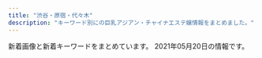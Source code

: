 ```yaml
---
title: "渋谷・原宿・代々木"
description: "キーワード別にの巨乳アジアン・チャイナエステ嬢情報をまとめました。"
---
```


新着画像と新着キーワードをまとめています。
2021年05月20日の情報です。

<DmmAffiliateIns />
<KeywordTable
  shops={
    [
    {
        "url": "http://www.kaede-es.club/",
        "keywords": {},
        "name": "\u6953",
        "station": "JR\u4ee3\u3005\u6728\u99c5",
        "img_links": [
            "http://www.kaede-es.club/images/staff/2/hana.jpg",
            "http://www.kaede-es.club/images/staff/2/7.jpg",
            "http://www.kaede-es.club/images/index-tiba_02.jpg",
            "http://www.kaede-es.club/psd/off2-1.jpg",
            "http://www.kaede-es.club/images/shop/DSC_0086-300x199.jpg",
            "http://www.kaede-es.club/css/2.jpeg",
            "http://www.kaede-es.club/images/nav/nav-job.jpg",
            "http://www.kaede-es.club/images/index-tiba_04.jpg",
            "http://www.kaede-es.club/images/t-off-ico.jpg",
            "http://www.kaede-es.club/images/index-tiba_09.jpg",
            "http://www.kaede-es.club/images/staff/miki.jpg",
            "http://www.kaede-es.club/images/staff/6.jpg",
            "http://www.kaede-es.club/images/staff/4/yuyu2.jpg",
            "http://www.kaede-es.club/images/nav/nav-sys.jpg",
            "http://www.kaede-es.club/images/staff/neinei2.jpg",
            "http://www.kaede-es.club/images/nav/nav-staff.jpg",
            "http://www.kaede-es.club/images/index-tiba_10.jpg",
            "http://www.kaede-es.club/images/index-tiba_13.jpg",
            "http://www.kaede-es.club/psd/off32.jpg",
            "http://www.kaede-es.club/images/shop/DSC_0087-221x300.jpg",
            "http://www.kaede-es.club/images/staff/2/momo.jpg",
            "http://www.kaede-es.club/images/staff/mimi.jpg",
            "http://www.kaede-es.club/images/shop/DSC_0998-199x300.jpg",
            "http://www.kaede-es.club/images/staff/2/riri.jpg",
            "http://www.kaede-es.club/images/staff/4/sati.jpg"
        ]
    },
    {
        "name": "\u30a2\u30a4\u30b7\u30f3",
        "url": "http://www.aixin.co.jp/",
        "img_links": [
            "http://www.aixin.co.jp/images/costume/7.png",
            "http://www.aixin.co.jp/images/staff/jyujyu/1.jpg",
            "http://www.aixin.co.jp/images/staff/ayaka/ayaka.jpg",
            "http://www.aixin.co.jp/images/costume/4.png",
            "http://www.aixin.co.jp/images/map/google.png",
            "http://www.aixin.co.jp/images/costume/6.png",
            "http://www.aixin.co.jp/images/staff/yuzu/yuzu.jpg",
            "http://www.aixin.co.jp/images/price/long.jpg",
            "http://www.aixin.co.jp/images/costume/1.png",
            "http://www.aixin.co.jp/images/costume/2.png",
            "http://www.aixin.co.jp/images/staff/mina/2.jpg",
            "http://www.aixin.co.jp/images/price/tokusen.jpg",
            "http://www.aixin.co.jp/images/price/hirou.jpg",
            "http://www.aixin.co.jp/images/staff/miki/miki.jpg",
            "http://www.aixin.co.jp/images/staff/ruru2/ruru2.jpg",
            "http://www.aixin.co.jp/images/top/top.jpg",
            "http://www.aixin.co.jp/images/staff/miya2/miya2.jpg",
            "http://www.aixin.co.jp/images/price/aroma.jpg",
            "http://www.aixin.co.jp/images/staff/chiemi/chiemi.jpg",
            "http://www.aixin.co.jp/images/staff/jyujyu/jyujyu.jpg",
            "http://www.aixin.co.jp/images/staff/sara/sara.jpg",
            "http://www.aixin.co.jp/images/staff/yuzu/2.jpg",
            "http://www.aixin.co.jp/images/top_pic/top2.jpg",
            "http://www.aixin.co.jp/images/wanted/wanted.png",
            "http://www.aixin.co.jp/images/costume/3.png",
            "http://www.aixin.co.jp/images/staff/miki/2.jpg",
            "http://www.aixin.co.jp/images/staff/chiemi/1.jpg"
        ],
        "keywords": {},
        "station": "JR\u6e0b\u8c37\u99c5"
    },
    {
        "station": "JR\u6e0b\u8c37\u99c5\u30cf\u30c1\u516c\u53e3",
        "keywords": {
            "E": 7,
            "84": 58,
            "C": 60,
            "D": 16,
            "86": 14,
            "87": 14
        },
        "url": "http://www.ogon.work/",
        "img_links": [
            "http://www.ogon.work/staff/ayumi1.jpg",
            "http://www.ogon.work/staff/aya1.jpg",
            "http://www.ogon.work/staff/ai1.jpg",
            "http://www.ogon.work/staff/ai2.jpg",
            "http://www.ogon.work/staff/ai3.jpg",
            "http://www.ogon.work/staff/ayumi3.jpg",
            "http://www.ogon.work/staff/aya2.jpg",
            "http://www.ogon.work/img/contentsbottom.png",
            "http://www.ogon.work/img/icon/new.jpg",
            "http://www.ogon.work/staff/aya3.jpg",
            "http://www.ogon.work/img/s/s_qa.png",
            "http://www.ogon.work/staff/momo1.jpg",
            "http://www.ogon.work/img/interior.jpg",
            "http://www.ogon.work/staff/ayumi2.jpg",
            "http://www.ogon.work/img/bana02.jpg",
            "http://www.ogon.work/img/bana03.jpg",
            "http://www.ogon.work/staff/yuki1.jpg",
            "http://www.ogon.work/staff/hana1.jpg",
            "http://www.ogon.work/staff/yuki2.jpg"
        ],
        "name": "\u9ec4\u91d1\u6d77\u5cb8"
    },
    {
        "name": "\u30b9\u30ef\u30f3",
        "img_links": [
            "http://www.e-god.work/images/1.jpg",
            "http://www.e-god.work/images/4.jpg",
            "http://www.e-god.work/images/sys2.jpg",
            "http://www.e-god.work/img/koko2.jpg",
            "http://www.e-god.work/images/ais.jpg",
            "http://www.e-god.work/images/2.jpg",
            "http://www.e-god.work/images/news.jpg",
            "http://www.e-god.work/images/mobile.jpg",
            "http://www.e-god.work/images/interior_t.jpg",
            "http://www.e-god.work/images/info.jpg",
            "http://www.e-god.work/img/yuki1.jpg",
            "http://www.e-god.work/images/sys1.jpg",
            "http://www.e-god.work/images/tel.jpg",
            "http://www.e-god.work/img/koko1.jpg",
            "http://www.e-god.work/img/zb.jpg",
            "http://www.e-god.work/images/staff_t.jpg",
            "http://www.e-god.work/img/eri1.jpg",
            "http://www.e-god.work/images/int2.jpg",
            "http://www.e-god.work/images/int1.jpg",
            "http://www.e-god.work/images/head.jpg",
            "http://www.e-god.work/images/line.png"
        ],
        "station": "JR\u6e0b\u8c37\u99c5\u30cf\u30c1\u516c\u53e3",
        "keywords": {},
        "url": "http://www.e-god.work/"
    },
    {
        "url": "http://kokoronosato.tyo.cm/",
        "img_links": [
            "http://kokoronosato.tyo.cm/photos/sites/15/2020/08/2020082203135850.jpg",
            "http://kokoronosato.tyo.cm/images/themes/pink/s_newface.png",
            "http://kokoronosato.tyo.cm/images/room1.jpg",
            "http://kokoronosato.tyo.cm/images/themes/pink/s_news.png",
            "http://kokoronosato.tyo.cm/images/themes/pink/r3.jpg",
            "http://kokoronosato.tyo.cm/link/esthelove88-31.jpg",
            "http://kokoronosato.tyo.cm/photos/sites/15/2019/07/2019072809470568.jpg",
            "http://kokoronosato.tyo.cm/images/themes/pink/no1.png",
            "http://menlog.net/link/menlog8831.jpg",
            "http://kokoronosato.tyo.cm/images/themes/pink/s_ranking.png",
            "http://kokoronosato.tyo.cm/images/themes/pink/s_staff.png",
            "http://kokoronosato.tyo.cm/link/8831.jpg",
            "http://kokoronosato.tyo.cm/images/themes/pink/mobile.jpg",
            "http://kokoronosato.tyo.cm/photos/sites/15/2020/08/2020082203150030.jpg",
            "http://kokoronosato.tyo.cm/photos/sites/15/2020/08/2020082205443766.jpg",
            "http://kokoronosato.tyo.cm/photos/sites/15/2020/08/2020082205444313.jpg",
            "http://kokoronosato.tyo.cm/images/room4.jpg",
            "http://kokoronosato.tyo.cm/images/room3.jpg",
            "http://kokoronosato.tyo.cm/images/themes/pink/s_link.png",
            "http://kokoronosato.tyo.cm/photos/sites/15/2019/07/2019072809450776.jpg",
            "http://kokoronosato.tyo.cm/link/massage-de_88_31.jpg",
            "http://kokoronosato.tyo.cm/photos/sites/15/2019/07/2019072809465934.jpg",
            "http://kokoronosato.tyo.cm/images/room2.jpg",
            "http://kokoronosato.tyo.cm/link/88x31b.jpg",
            "http://kokoronosato.tyo.cm/images/themes/pink/s_pickup.png",
            "http://kokoronosato.tyo.cm/images/themes/pink/no2.png",
            "http://kokoronosato.tyo.cm/photos/sites/15/2019/07/2019072809445954.jpg",
            "http://kokoronosato.tyo.cm/link/e0016.jpg",
            "http://kokoronosato.tyo.cm/link/walker88.jpg",
            "http://kokoronosato.tyo.cm/images/themes/pink/line.png",
            "http://kokoronosato.tyo.cm/photos/sites/15/2020/08/2020082205444661.jpg"
        ],
        "station": "JR\u6e0b\u8c37\u99c5\u6771\u53e3",
        "keywords": {
            "85": 4,
            "86": 12,
            "83": 4,
            "C": 19,
            "D": 24,
            "87": 8
        },
        "name": "\u68ee\u306e\u9999"
    },
    {
        "url": "http://angel.est.cm/",
        "img_links": [
            "http://angel.est.cm/photos/sites/23/2019/05/2019051010094757.jpg",
            "http://angel.est.cm/photos/sites/23/2019/05/2019051010094797.jpg",
            "http://angel.est.cm/img/footer.png",
            "http://angel.est.cm/photos/sites/23/2019/11/2019110102361631.jpg",
            "http://angel.est.cm/img/r4.jpg",
            "http://angel.est.cm/img/r3.jpg",
            "http://angel.est.cm/img/r2.jpg",
            "http://angel.est.cm/img/top.png",
            "http://angel.est.cm/photos/sites/23/2019/05/2019051010094748.jpg",
            "http://angel.est.cm/photos/sites/23/2018/10/2018100318475591.jpg",
            "http://angel.est.cm/img/r1.jpg",
            "http://angel.est.cm/photos/sites/23/2019/05/2019051010094759.jpg",
            "http://angel.est.cm/photos/sites/23/2016/08/staff2.jpg"
        ],
        "name": "Angel",
        "keywords": {
            "88": 2,
            "E": 4,
            "86": 6,
            "D": 8,
            "87": 6,
            "C": 2
        },
        "station": "JR\u6e0b\u8c37\u99c5\u5bae\u76ca\u5742\u53e3"
    },
    {
        "img_links": [
            "http://awaawa-fairy.work/img/mo.png",
            "http://awaawa-fairy.work/img/st28.png",
            "http://awaawa-fairy.work/img/sta15.png",
            "http://awaawa-fairy.work/sp/img/sta29.png",
            "http://awaawa-fairy.work/img/head.png",
            "http://awaawa-fairy.work/img/st22.png",
            "http://awaawa-fairy.work/img/sta17.png",
            "http://awaawa-fairy.work/img/sta26.png",
            "http://awaawa-fairy.work/img/sta27.png",
            "http://awaawa-fairy.work/sp/img/sta27.png",
            "http://awaawa-fairy.work/sp/img/tel.jpg",
            "http://awaawa-fairy.work/img/st15.png",
            "http://awaawa-fairy.work/sp/img/sta26.png",
            "http://awaawa-fairy.work/img/nos.png",
            "http://awaawa-fairy.work/sp/img/mv.jpg",
            "http://awaawa-fairy.work/sp/img/p-29.png",
            "http://awaawa-fairy.work/sp/img/sys.jpg",
            "http://awaawa-fairy.work/img/bottom.png",
            "http://awaawa-fairy.work/img/st18.png",
            "http://awaawa-fairy.work/sp/img/p-15.png",
            "http://awaawa-fairy.work/img/st26.png",
            "http://awaawa-fairy.work/sp/img/line.jpg",
            "http://awaawa-fairy.work/sp/img/t-r.jpg",
            "http://awaawa-fairy.work/img/sta29.png",
            "http://awaawa-fairy.work/img/st017.png",
            "http://awaawa-fairy.work/sp/img/sta18.png",
            "http://awaawa-fairy.work/sp/img/botton.jpg",
            "http://awaawa-fairy.work/sp/img/add.jpg",
            "http://awaawa-fairy.work/img/sta22.png",
            "http://awaawa-fairy.work/sp/img/p-27.png",
            "http://awaawa-fairy.work/sp/img/p-26.png",
            "http://awaawa-fairy.work/sp/img/t-t.jpg",
            "http://awaawa-fairy.work/sp/img/sta22.png",
            "http://awaawa-fairy.work/sp/img/sta28.png",
            "http://awaawa-fairy.work/sp/img/sta17.png",
            "http://awaawa-fairy.work/img/st27.png",
            "http://awaawa-fairy.work/img/st17.png",
            "http://awaawa-fairy.work/sp/img/t-a.jpg",
            "http://awaawa-fairy.work/sp/img/tit.jpg",
            "http://awaawa-fairy.work/sp/img/sta15.png",
            "http://awaawa-fairy.work/img/sta28.png",
            "http://awaawa-fairy.work/sp/img/info.jpg",
            "http://awaawa-fairy.work/img/st29.png",
            "http://awaawa-fairy.work/img/st018.png",
            "http://awaawa-fairy.work/img/st4.png",
            "http://awaawa-fairy.work/sp/img/pic.jpg",
            "http://awaawa-fairy.work/sp/img/t-s.jpg",
            "http://awaawa-fairy.work/sp/img/t-o.jpg",
            "http://awaawa-fairy.work/img/sta18.png",
            "http://awaawa-fairy.work/sp/img/pc.jpg",
            "http://awaawa-fairy.work/sp/img/time.jpg"
        ],
        "name": "\u6ce1\u6ce1\u30d5\u30a7\u30a2\u30ea\u30fc",
        "keywords": {
            "D": 4,
            "C": 17,
            "88": 5,
            "85": 4,
            "86": 3,
            "87": 5,
            "F": 1,
            "E": 2
        },
        "station": "JR\u6e0b\u8c37\u99c5\u897f\u53e3",
        "url": "http://awaawa-fairy.work/"
    },
    {
        "station": "JR\u6e0b\u8c37\u99c5\u30cf\u30c1\u516c\u53e3",
        "url": "http://www.sarara-es.xyz",
        "keywords": {
            "87": 1,
            "D": 3,
            "85": 3,
            "C": 3,
            "86": 2
        },
        "name": "Honey",
        "img_links": [
            "http://www.sarara-es.xyz/files/002.jpg",
            "http://www.sarara-es.xyz/files/001.jpg",
            "http://www.sarara-es.xyz/files/006.jpg",
            "http://www.sarara-es.xyz/images/news.png",
            "http://www.sarara-es.xyz/files/005.jpg",
            "http://www.sarara-es.xyz/images/r1.jpg",
            "http://www.sarara-es.xyz/images/shop/shop01.jpg",
            "http://www.sarara-es.xyz/images/r2.jpg",
            "http://www.sarara-es.xyz/images/face.png",
            "http://www.sarara-es.xyz/images/s_staff.png",
            "http://www.sarara-es.xyz/images/r5.jpg",
            "http://www.sarara-es.xyz/images/shop/shop03.jpg",
            "http://www.sarara-es.xyz/images/end.png",
            "http://www.sarara-es.xyz/images/bj2.jpg",
            "http://www.sarara-es.xyz/images/shop/shop04.jpg",
            "http://www.sarara-es.xyz/images/top.png",
            "http://www.sarara-es.xyz/images/shop/shop02.jpg",
            "http://www.sarara-es.xyz/images/pick.png",
            "http://www.sarara-es.xyz/images/s_link.png",
            "http://www.sarara-es.xyz/files/004.jpg",
            "http://www.sarara-es.xyz/images/r4.jpg",
            "http://www.sarara-es.xyz/files/003.jpg"
        ]
    }
]
}
/>
<DmmAffiliateScript />
